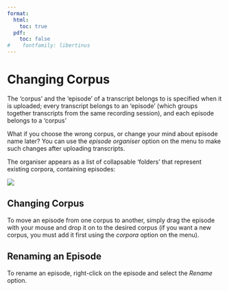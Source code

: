 ```yaml
---
format:
  html:
    toc: true
  pdf: 
    toc: false
#    fontfamily: libertinus
---
```

# Changing Corpus

The 'corpus' and the 'episode' of a transcript belongs to is specified when it is uploaded; every transcript belongs to an 'episode' (which groups together transcripts from the same recording session), and each episode belongs to a 'corpus'

What if you choose the wrong corpus, or change your mind about episode name later? You can use the *episode organiser* option on the menu to make such changes after uploading transcripts.

The organiser appears as a list of collapsable 'folders' that represent existing corpora, containing episodes:

![](episode-organiser.png){fig-alt="A tree view, where the top-level folders are corpora, and the items inside them are episodes."}

## Changing Corpus

To move an episode from one corpus to another, simply drag the episode with your mouse and drop it on to the desired corpus (if you want a new corpus, you must add it first using the *corpora* option on the menu).

## Renaming an Episode

To rename an episode, right-click on the episode and select the *Rename* option.

 